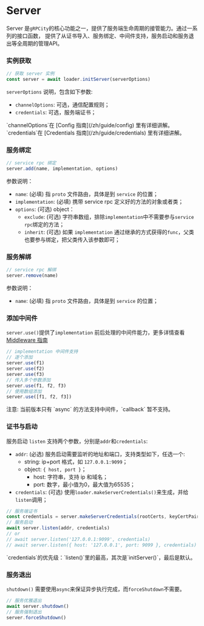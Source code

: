 
# Server

Server 是`gRPCity`的核心功能之一，提供了服务端生命周期的接管能力。通过一系列的接口函数，
提供了从证书导入、服务绑定、中间件支持，服务启动和服务退出等全周期的管理API。

### 实例获取

```js
// 获取 server 实例
const server = await loader.initServer(serverOptions)
```

`serverOptions` 说明，包含如下参数:
- `channelOptions`: 可选，通信配置规则；
- `credentials`: 可选，服务端证书；

<Callout>
`channelOptions`在 [Config 指南](/zh/guide/config) 里有详细讲解。
</Callout>

<Callout>
`credentials`在 [Credentials 指南](/zh/guide/credentials) 里有详细讲解。
</Callout>

### 服务绑定

```js
// service rpc 绑定
server.add(name, implementation, options)
```

参数说明：
- `name`: (必填) 指 `proto` 文件路由，具体是到 `service` 的位置；
- `implementation`: (必填) 携带 service rpc 定义好的方法的对象或者类；
- `options`: (可选) object：
    - `exclude`: (可选) 字符串数组，排除`implementation`中不需要参与`service rpc`绑定的方法；
    - `inherit`: (可选) 如果 `implementation` 通过继承的方式获得的`func`，父类也要参与绑定，把父类传入该参数即可；

### 服务解绑

```js
// service rpc 解绑
server.remove(name)
```

参数说明：
- `name`: (必填) 指 `proto` 文件路由，具体是到 `service` 的位置；

### 添加中间件

`server.use()`提供了`implementation` 前后处理的中间件能力，更多详情查看 [Middleware 指南](/zh/advanced/server-middleware)

```js
// implementation 中间件支持
// 逐个添加
server.use(f1)
server.use(f2)
server.use(f3)
// 传入多个参数添加
server.use(f1, f2, f3)
// 使用数组添加
server.use([f1, f2, f3])
```

<Callout type="warning">
注意: 当前版本只有 `async` 的方法支持中间件，`callback` 暂不支持。
</Callout>

### 证书与启动

服务启动 `listen` 支持两个参数，分别是`addr`和`credentials`:

- `addr`: (必选) 服务启动需要监听的地址和端口，支持类型如下，任选一个:
    - string: ip+port 格式，如 `127.0.0.1:9099`；
    - object: `{ host, port }`；
        - host: 字符串，支持 ip 和域名；
        - port: 数字，最小值为0，最大值为65535；
- `credentials`: (可选) 使用`loader.makeServerCredentials()`来生成，并给`listen`调用；

```js
// 服务端证书
const credentials = server.makeServerCredentials(rootCerts, keyCertPairs, checkClientCertificate)
// 服务启动
await server.listen(addr, credentials)
// or
// await server.listen('127.0.0.1:9099', credentials)
// await server.listen({ host: '127.0.0.1', port: 9099 }, credentials)
```

<Callout type="warning">
`credentials`的优先级：`listen()`里的最高，其次是`initServer()`，最后是默认。
</Callout>

### 服务退出

`shutdown()` 需要使用`async`来保证异步执行完成，而`forceShutdown`不需要。

```js
// 服务优雅退出
await server.shutdown()
// 服务强制退出
server.forceShutdown()
```
